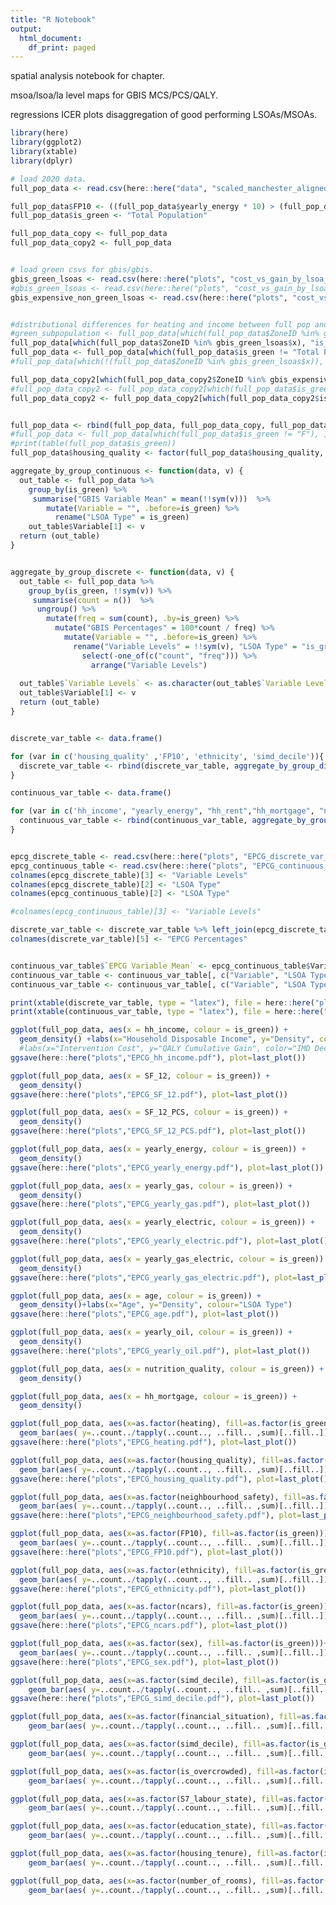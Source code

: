 ```yaml
---
title: "R Notebook"
output:
  html_document:
    df_print: paged
---
```



spatial analysis notebook for chapter.

msoa/lsoa/la level maps for GBIS MCS/PCS/QALY.

regressions
ICER plots
disaggregation of good performing LSOAs/MSOAs. 

```r
library(here)
library(ggplot2)
library(xtable)
library(dplyr)

# load 2020 data.
full_pop_data <- read.csv(here::here("data", "scaled_manchester_aligned_US", "2020_US_cohort.csv"))

full_pop_data$FP10 <- ((full_pop_data$yearly_energy * 10) > (full_pop_data$net_hh_income * 12))
full_pop_data$is_green <- "Total Population" 

full_pop_data_copy <- full_pop_data
full_pop_data_copy2 <- full_pop_data


# load green csvs for gbis/gbis.
gbis_green_lsoas <- read.csv(here::here("plots", "cost_vs_gain_by_lsoa_QALYs_manchester_synthetic_baseline_GBIS_2025_diffmap.pdfgreen_lsoas.csv"))
#gbis_green_lsoas <- read.csv(here::here("plots", "cost_vs_gain_by_lsoa_QALYs_manchester_synthetic_baseline_GBIS_2030_diffmap.pdfgreen_lsoas.csv"))
gbis_expensive_non_green_lsoas <- read.csv(here::here("plots", "cost_vs_gain_by_lsoa_QALYs_manchester_synthetic_baseline_GBIS_2025_diffmap.pdfexpensive_non_green_lsoas.csv"))


#distributional differences for heating and income between full pop and green pop.
#green_subpopulation <- full_pop_data[which(full_pop_data$ZoneID %in% gbis_green_lsoas$x), ]
full_pop_data[which(full_pop_data$ZoneID %in% gbis_green_lsoas$x), "is_green"] <- "Cost-Effective LSOAs"
full_pop_data <- full_pop_data[which(full_pop_data$is_green != "Total Population"), ] 
#full_pop_data[which(!(full_pop_data$ZoneID %in% gbis_green_lsoas$x)), "is_green"] <- "Not Green LSOAs"

full_pop_data_copy2[which(full_pop_data_copy2$ZoneID %in% gbis_expensive_non_green_lsoas$x), "is_green"] <-  "Expensive and not Cost-Effective LSOAs"
#full_pop_data_copy2 <- full_pop_data_copy2[which(full_pop_data$is_green == "All Not Expensive and Not Green LSOAs"), ] 
full_pop_data_copy2 <- full_pop_data_copy2[which(full_pop_data_copy2$is_green != "Total Population"), ] 


full_pop_data <- rbind(full_pop_data, full_pop_data_copy, full_pop_data_copy2)
#full_pop_data <- full_pop_data[which(full_pop_data$is_green != "F"), ] 
#print(table(full_pop_data$is_green))
full_pop_data$housing_quality <- factor(full_pop_data$housing_quality, levels=c("Low", "Medium", "High"), ordered=T)
```

```r

aggregate_by_group_continuous <- function(data, v) {
  out_table <- full_pop_data %>%
    group_by(is_green) %>%
     summarise("GBIS Variable Mean" = mean(!!sym(v)))  %>%
        mutate(Variable = "", .before=is_green) %>%
          rename("LSOA Type" = is_green)
    out_table$Variable[1] <- v
  return (out_table)
}


aggregate_by_group_discrete <- function(data, v) {
  out_table <- full_pop_data %>%
    group_by(is_green, !!sym(v)) %>%
     summarise(count = n())  %>%
      ungroup() %>%
        mutate(freq = sum(count), .by=is_green) %>%
          mutate("GBIS Percentages" = 100*count / freq) %>%
            mutate(Variable = "", .before=is_green) %>%
              rename("Variable Levels" = !!sym(v), "LSOA Type" = "is_green") %>%
                select(-one_of(c("count", "freq"))) %>%
                  arrange("Variable Levels")
  
  out_table$`Variable Levels` <- as.character(out_table$`Variable Levels`)
  out_table$Variable[1] <- v
  return (out_table)
}


discrete_var_table <- data.frame()

for (var in c('housing_quality' ,'FP10', 'ethnicity', 'simd_decile')){
  discrete_var_table <- rbind(discrete_var_table, aggregate_by_group_discrete(full_pop_data, var))
}

continuous_var_table <- data.frame()

for (var in c('hh_income', "yearly_energy", "hh_rent","hh_mortgage", "nutrition_quality", "ncars", "council_tax", "yearly_electric", "yearly_gas", "yearly_oil", "yearly_gas_electric", "yearly_other_fuel", "age")){
  continuous_var_table <- rbind(continuous_var_table, aggregate_by_group_continuous(full_pop_data, var))
}


epcg_discrete_table <- read.csv(here::here("plots", "EPCG_discrete_var_table.csv"))
epcg_continuous_table <- read.csv(here::here("plots", "EPCG_continuous_var_table.csv"))
colnames(epcg_discrete_table)[3] <- "Variable Levels"
colnames(epcg_discrete_table)[2] <- "LSOA Type"
colnames(epcg_continuous_table)[2] <- "LSOA Type"

#colnames(epcg_continuous_table)[3] <- "Variable Levels"

discrete_var_table <- discrete_var_table %>% left_join(epcg_discrete_table, by=c("Variable", "LSOA Type", "Variable Levels"))
colnames(discrete_var_table)[5] <- "EPCG Percentages"


continuous_var_table$`EPCG Variable Mean` <- epcg_continuous_table$Variable.Mean
continuous_var_table <- continuous_var_table[, c("Variable", "LSOA Type", "EPCG Variable Mean", "GBIS Variable Mean")]
continuous_var_table <- continuous_var_table[, c("Variable", "LSOA Type", "GBIS Variable Mean", "EPCG Variable Mean")]

print(xtable(discrete_var_table, type = "latex"), file = here::here("plots", "GBIS_discrete_var_table.tex"), include.rownames=FALSE)
print(xtable(continuous_var_table, type = "latex"), file = here::here("plots", "GBIS_continuous_var_table.tex"), include.rownames=FALSE)


```


```r

ggplot(full_pop_data, aes(x = hh_income, colour = is_green)) +
  geom_density() +labs(x="Household Disposable Income", y="Density", colour="LSOA Type")#+
  #labs(x="Intervention Cost", y="QALY Cumulative Gain", color="IMD Decile")
ggsave(here::here("plots","EPCG_hh_income.pdf"), plot=last_plot())

ggplot(full_pop_data, aes(x = SF_12, colour = is_green)) +
  geom_density()
ggsave(here::here("plots","EPCG_SF_12.pdf"), plot=last_plot())

ggplot(full_pop_data, aes(x = SF_12_PCS, colour = is_green)) +
  geom_density()
ggsave(here::here("plots","EPCG_SF_12_PCS.pdf"), plot=last_plot())

ggplot(full_pop_data, aes(x = yearly_energy, colour = is_green)) +
  geom_density()
ggsave(here::here("plots","EPCG_yearly_energy.pdf"), plot=last_plot())

ggplot(full_pop_data, aes(x = yearly_gas, colour = is_green)) +
  geom_density()
ggsave(here::here("plots","EPCG_yearly_gas.pdf"), plot=last_plot())

ggplot(full_pop_data, aes(x = yearly_electric, colour = is_green)) +
  geom_density()
ggsave(here::here("plots","EPCG_yearly_electric.pdf"), plot=last_plot())

ggplot(full_pop_data, aes(x = yearly_gas_electric, colour = is_green)) +
  geom_density()
ggsave(here::here("plots","EPCG_yearly_gas_electric.pdf"), plot=last_plot())

ggplot(full_pop_data, aes(x = age, colour = is_green)) +
  geom_density()+labs(x="Age", y="Density", colour="LSOA Type")
ggsave(here::here("plots","EPCG_age.pdf"), plot=last_plot())

ggplot(full_pop_data, aes(x = yearly_oil, colour = is_green)) +
  geom_density()
ggsave(here::here("plots","EPCG_yearly_oil.pdf"), plot=last_plot())

ggplot(full_pop_data, aes(x = nutrition_quality, colour = is_green)) +
  geom_density()

ggplot(full_pop_data, aes(x = hh_mortgage, colour = is_green)) +
  geom_density()

```

```r
ggplot(full_pop_data, aes(x=as.factor(heating), fill=as.factor(is_green)))+
  geom_bar(aes( y=..count../tapply(..count.., ..fill.. ,sum)[..fill..]), position="dodge" )
ggsave(here::here("plots","EPCG_heating.pdf"), plot=last_plot())

ggplot(full_pop_data, aes(x=as.factor(housing_quality), fill=as.factor(is_green)))+
  geom_bar(aes( y=..count../tapply(..count.., ..fill.. ,sum)[..fill..]), position="dodge" )
ggsave(here::here("plots","EPCG_housing_quality.pdf"), plot=last_plot())

ggplot(full_pop_data, aes(x=as.factor(neighbourhood_safety), fill=as.factor(is_green)))+
  geom_bar(aes( y=..count../tapply(..count.., ..fill.. ,sum)[..fill..]), position="dodge" )
ggsave(here::here("plots","EPCG_neighbourhood_safety.pdf"), plot=last_plot())

ggplot(full_pop_data, aes(x=as.factor(FP10), fill=as.factor(is_green)))+
  geom_bar(aes( y=..count../tapply(..count.., ..fill.. ,sum)[..fill..]), position="dodge" ) +labs(x="FP10", y="Density", fill="LSOA Type")
ggsave(here::here("plots","EPCG_FP10.pdf"), plot=last_plot())

ggplot(full_pop_data, aes(x=as.factor(ethnicity), fill=as.factor(is_green)))+
  geom_bar(aes( y=..count../tapply(..count.., ..fill.. ,sum)[..fill..]), position="dodge" ) +labs(x="Ethncity", y="Density", fill="LSOA Type")
ggsave(here::here("plots","EPCG_ethnicity.pdf"), plot=last_plot())

ggplot(full_pop_data, aes(x=as.factor(ncars), fill=as.factor(is_green)))+
  geom_bar(aes( y=..count../tapply(..count.., ..fill.. ,sum)[..fill..]), position="dodge" )
ggsave(here::here("plots","EPCG_ncars.pdf"), plot=last_plot())

ggplot(full_pop_data, aes(x=as.factor(sex), fill=as.factor(is_green)))+
  geom_bar(aes( y=..count../tapply(..count.., ..fill.. ,sum)[..fill..]), position="dodge" ) +labs(x="Sex", y="Density", fill="LSOA Type")
ggsave(here::here("plots","EPCG_sex.pdf"), plot=last_plot())

ggplot(full_pop_data, aes(x=as.factor(simd_decile), fill=as.factor(is_green)))+
    geom_bar(aes( y=..count../tapply(..count.., ..fill.. ,sum)[..fill..]), position="dodge" )+labs(x="IMD Decile", y="Density", fill="LSOA Type")
ggsave(here::here("plots","EPCG_simd_decile.pdf"), plot=last_plot())

ggplot(full_pop_data, aes(x=as.factor(financial_situation), fill=as.factor(is_green)))+
    geom_bar(aes( y=..count../tapply(..count.., ..fill.. ,sum)[..fill..]), position="dodge" )

ggplot(full_pop_data, aes(x=as.factor(simd_decile), fill=as.factor(is_green)))+
    geom_bar(aes( y=..count../tapply(..count.., ..fill.. ,sum)[..fill..]), position="dodge" )

ggplot(full_pop_data, aes(x=as.factor(is_overcrowded), fill=as.factor(is_green)))+
    geom_bar(aes( y=..count../tapply(..count.., ..fill.. ,sum)[..fill..]), position="dodge" )

ggplot(full_pop_data, aes(x=as.factor(S7_labour_state), fill=as.factor(is_green)))+
    geom_bar(aes( y=..count../tapply(..count.., ..fill.. ,sum)[..fill..]), position="dodge" )

ggplot(full_pop_data, aes(x=as.factor(education_state), fill=as.factor(is_green)))+
    geom_bar(aes( y=..count../tapply(..count.., ..fill.. ,sum)[..fill..]), position="dodge" )

ggplot(full_pop_data, aes(x=as.factor(housing_tenure), fill=as.factor(is_green)))+
    geom_bar(aes( y=..count../tapply(..count.., ..fill.. ,sum)[..fill..]), position="dodge" )

ggplot(full_pop_data, aes(x=as.factor(number_of_rooms), fill=as.factor(is_green)))+
    geom_bar(aes( y=..count../tapply(..count.., ..fill.. ,sum)[..fill..]), position="dodge" )

```


<!-- # do the same again for baseline and intervened green pops? -->

<!-- ```{r} -->

<!-- # baseline and gbis green lsoa populations in 2025.   -->

<!-- baseline_2025 <- read.csv(here::here("output", "energy_manchester_scaled", "baseline", "2024_07_25_15_08_03", "0001_run_id_2025.csv")) -->
<!-- gbis_2025 <- read.csv(here::here("output", "energy_manchester_scaled", "GBIS", "2024_07_26_18_23_14", "0001_run_id_2025.csv")) -->

<!-- baseline_2025 <-  baseline_2025[which(baseline_2025$ZoneID %in% gbis_green_lsoas$x), ] -->
<!-- gbis_2025 <-  gbis_2025[which(gbis_2025$ZoneID %in% gbis_green_lsoas$x), ] -->

<!-- baseline_2025 <- baseline_2025[, c("hh_income", "SF_12", "SF_12_PCS", "yearly_energy", "heating", "housing_quality", "neighbourhood_safety")] -->
<!-- gbis_2025 <- gbis_2025[, c("hh_income", "SF_12", "SF_12_PCS", "yearly_energy", "heating", "housing_quality", "neighbourhood_safety")] -->

<!-- baseline_2025$group <- "baseline" -->
<!-- gbis_2025$group <- "gbis" -->

<!-- plot_data <- rbind(baseline_2025, gbis_2025) -->
<!-- ``` -->

<!-- ```{r} -->
<!-- ggplot(plot_data, aes(x = hh_income, colour = group)) + -->
<!--   geom_density() -->

<!-- ggplot(plot_data, aes(x = SF_12, colour = group)) + -->
<!--   geom_density() -->

<!-- ggplot(plot_data, aes(x = SF_12_PCS, colour = group)) + -->
<!--   geom_density() -->

<!-- ggplot(plot_data, aes(x = yearly_energy, colour = group)) + -->
<!--   geom_density() -->
<!-- ``` -->
<!-- ```{r} -->
<!-- ggplot(plot_data, aes(x=as.factor(heating), fill=as.factor(group)))+ -->
<!--   geom_bar(aes( y=..count../tapply(..count.., ..fill.. ,sum)[..fill..]), position="dodge" ) -->

<!-- ggplot(plot_data, aes(x=as.factor(housing_quality), fill=as.factor(group)))+ -->
<!--   geom_bar(aes( y=..count../tapply(..count.., ..fill.. ,sum)[..fill..]), position="dodge" ) -->

<!-- ggplot(plot_data, aes(x=as.factor(neighbourhood_safety), fill=as.factor(group)))+ -->
<!--   geom_bar(aes( y=..count../tapply(..count.., ..fill.. ,sum)[..fill..]), position="dodge" ) -->
<!-- ``` -->


<!-- ```{r} -->

<!-- baseline_2025 <- read.csv(here::here("output", "energy_manchester_scaled", "baseline", "2024_07_25_15_08_03", "0001_run_id_2025.csv")) -->
<!-- gbis_2025 <- read.csv(here::here("output", "energy_manchester_scaled", "GBIS", "2024_07_26_18_23_14", "0001_run_id_2025.csv")) -->

<!-- baseline_2025 <-  baseline_2025[which(!(baseline_2025$ZoneID %in% gbis_green_lsoas$x)), ] -->
<!-- gbis_2025 <-  gbis_2025[which(!(gbis_2025$ZoneID %in% gbis_green_lsoas$x)), ] -->

<!-- baseline_2025 <- baseline_2025[, c("hh_income", "SF_12", "SF_12_PCS", "yearly_energy", "heating", "housing_quality", "neighbourhood_safety")] -->
<!-- gbis_2025 <- gbis_2025[, c("hh_income", "SF_12", "SF_12_PCS", "yearly_energy", "heating", "housing_quality", "neighbourhood_safety")] -->

<!-- baseline_2025$group <- "baseline" -->
<!-- gbis_2025$group <- "gbis" -->

<!-- plot_data <- rbind(baseline_2025, gbis_2025) -->
<!-- ``` -->

<!-- ```{r} -->
<!-- ggplot(plot_data, aes(x = hh_income, colour = group)) + -->
<!--   geom_density() -->

<!-- ggplot(plot_data, aes(x = SF_12, colour = group)) + -->
<!--   geom_density() -->

<!-- ggplot(plot_data, aes(x = SF_12_PCS, colour = group)) + -->
<!--   geom_density() -->

<!-- ggplot(plot_data, aes(x = yearly_energy, colour = group)) + -->
<!--   geom_density() -->
<!-- ``` -->


